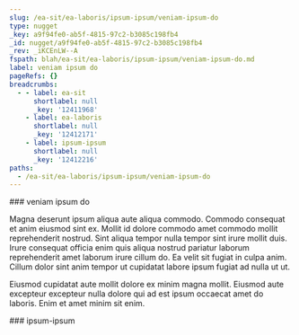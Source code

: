 ```yaml
---
slug: /ea-sit/ea-laboris/ipsum-ipsum/veniam-ipsum-do
type: nugget
_key: a9f94fe0-ab5f-4815-97c2-b3085c198fb4
_id: nugget/a9f94fe0-ab5f-4815-97c2-b3085c198fb4
_rev: _iKCEnLW--A
fspath: blah/ea-sit/ea-laboris/ipsum-ipsum/veniam-ipsum-do.md
label: veniam ipsum do
pageRefs: {}
breadcrumbs:
  - - label: ea-sit
      shortlabel: null
      _key: '12411968'
    - label: ea-laboris
      shortlabel: null
      _key: '12412171'
    - label: ipsum-ipsum
      shortlabel: null
      _key: '12412216'
paths:
  - /ea-sit/ea-laboris/ipsum-ipsum/veniam-ipsum-do
---
```


<NuggetArea>
<Nugget slug="/ea-sit/ea-laboris/ipsum-ipsum/veniam-ipsum-do" type="nugget" _key="a9f94fe0-ab5f-4815-97c2-b3085c198fb4" _id="nugget/a9f94fe0-ab5f-4815-97c2-b3085c198fb4" _rev="_iKCEnLW--A" fspath="blah/ea-sit/ea-laboris/ipsum-ipsum/veniam-ipsum-do.md" label="veniam ipsum do" paths="/ea-sit/ea-laboris/ipsum-ipsum/veniam-ipsum-do">
<NuggetBody>
### veniam ipsum do

Magna deserunt ipsum aliqua aute aliqua commodo. Commodo consequat et anim eiusmod sint ex. Mollit id dolore commodo amet commodo mollit reprehenderit nostrud. Sint aliqua tempor nulla tempor sint irure mollit duis. Irure consequat officia enim quis aliqua nostrud pariatur laborum reprehenderit amet laborum irure cillum do. Ea velit sit fugiat in culpa anim. Cillum dolor sint anim tempor ut cupidatat labore ipsum fugiat ad nulla ut ut.

Eiusmod cupidatat aute mollit dolore ex minim magna mollit. Eiusmod aute excepteur excepteur nulla dolore qui ad est ipsum occaecat amet do laboris. Enim et amet minim sit enim.

</NuggetBody>
<Breadcrumbs>
<Crumbs>
<Crumb _key="12411968" label="ea-sit" /><Crumb _key="12412171" label="ea-laboris" /><Crumb _key="12412216" label="ipsum-ipsum" />
</Crumbs>
</Breadcrumbs>
</Nugget>

<NuggetsInbound>
</NuggetsInbound>
<NuggetsOutbound>
</NuggetsOutbound>
</NuggetArea>
<PassagesInbound>
<Passage direction="inbound" type="passage" _key="12412216" _id="passage/12412216" _rev="_iKCEnLS--_" label="ipsum-ipsum" passage="ipsum-ipsum" fspath="blah/ea-sit/ea-laboris/ipsum-ipsum" paths="/ea-sit/ea-laboris/ipsum-ipsum" slug="/ea-sit/ea-laboris/ipsum-ipsum">
<NuggetBody>
### ipsum-ipsum

</NuggetBody>
<Breadcrumbs>
<Crumbs>
<Crumb _key="12411968" label="ea-sit" /><Crumb _key="12412171" label="ea-laboris" />
</Crumbs>
</Breadcrumbs>
</Passage>

</PassagesInbound>
<PassagesOutbound>
</PassagesOutbound>